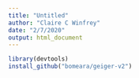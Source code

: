 ```yaml
---
title: "Untitled"
author: "Claire C Winfrey"
date: "2/7/2020"
output: html_document
---
```


```r
library(devtools)
install_github("bomeara/geiger-v2")
```
